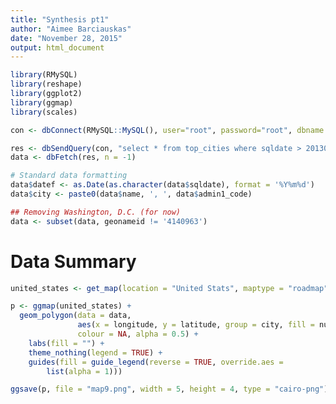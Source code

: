 ```yaml
---
title: "Synthesis pt1"
author: "Aimee Barciauskas"
date: "November 28, 2015"
output: html_document
---
```


```r
library(RMySQL)
library(reshape)
library(ggplot2)
library(ggmap)
library(scales)

con <- dbConnect(RMySQL::MySQL(), user="root", password="root", dbname = "gdelt")

res <- dbSendQuery(con, "select * from top_cities where sqldate > 20130331")
data <- dbFetch(res, n = -1)

# Standard data formatting
data$datef <- as.Date(as.character(data$sqldate), format = '%Y%m%d')
data$city <- paste0(data$name, ', ', data$admin1_code)

## Removing Washington, D.C. (for now)
data <- subset(data, geonameid != '4140963')
```

# Data Summary

```r
united_states <- get_map(location = "United Stats", maptype = "roadmap", zoom = 5)

p <- ggmap(united_states) +
  geom_polygon(data = data,
               aes(x = longitude, y = latitude, group = city, fill = num_conflicts),
               colour = NA, alpha = 0.5) +
    labs(fill = "") +
    theme_nothing(legend = TRUE) +
    guides(fill = guide_legend(reverse = TRUE, override.aes = 
        list(alpha = 1)))

ggsave(p, file = "map9.png", width = 5, height = 4, type = "cairo-png")
```
